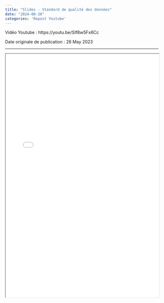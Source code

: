 ---
title: "Slides - Standard de qualité des données"
date: "2024-08-28"
categories: 'Repost Youtube'
---

Vidéo Youtube : https://youtu.be/SIf8w5Fx6Cc

Date originale de publication : 28 May 2023

---

```{=html}
<iframe width="100%" height="800" src="post_56.pdf" title="Standard de qualité des données"></iframe>
```